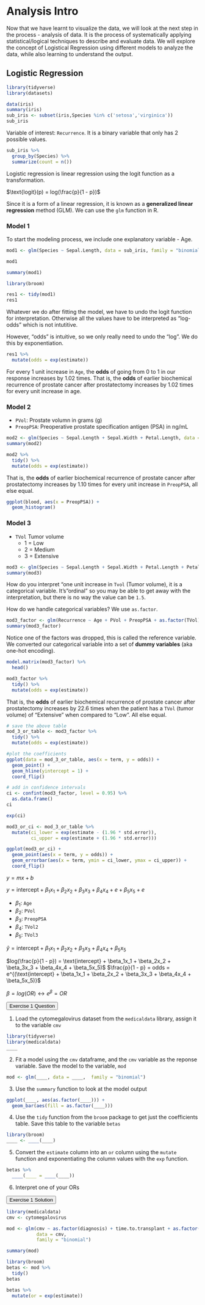 
# Analysis Intro

Now that we have learnt to visualize the data, we will look at the next step in the process - analysis of data. It is the process of systematically applying statistical/logical techniques to describe and evaluate data. We will explore the concept of Logistical Regression using different models to analyze the data, while also learning to understand the output. 

## Logistic Regression

```r
library(tidyverse)
library(datasets)
```

```r
data(iris)
summary(iris)
sub_iris <- subset(iris,Species %in% c('setosa','virginica'))
sub_iris
```


Variable of interest: `Recurrence`. It is a binary variable that only has 2 possible values.

```r
sub_iris %>%
  group_by(Species) %>%
  summarize(count = n())
```

Logistic regression is linear regression using the logit function as a transformation.

$\text{logit}(p) = log(\frac{p}{1 - p})$

Since it is a form of a linear regression, it is known as a **generalized linear regression** method (GLM).
We can use the `glm` function in R.

### Model 1

To start the modeling process, we include one explanatory variable - Age. 

```r
mod1 <- glm(Species ~ Sepal.Length, data = sub_iris, family = "binomial")
```

```r
mod1
```

```r
summary(mod1)
```

```r
library(broom)
```

```r
res1 <- tidy(mod1)
res1
```

Whatever we do after fitting the model, we have to undo the logit function for interpretation.
Otherwise all the values have to be interpreted as "log-odds" which is not intutitive.

However, "odds" is intuitive, so we only really need to undo the "log".
We do this by exponentiation.

```r
res1 %>%
  mutate(odds = exp(estimate))
```

For every 1 unit increase in `Age`, the **odds** of going from 0 to 1 in our response increases by 1.02 times.
That is, the **odds** of earlier biochemical recurrence of prostate cancer after prostatectomy increases by 1.02 times for every unit increase in age.

### Model 2

- `PVol`: Prostate volumn in grams (g)
- `PreopPSA`: Preoperative prostate specification antigen (PSA) in ng/mL

```r
mod2 <- glm(Species ~ Sepal.Length + Sepal.Width + Petal.Length, data = sub_iris, family = "binomial")
summary(mod2)
```

```r
mod2 %>%
  tidy() %>%
  mutate(odds = exp(estimate))
```

That is, the **odds** of earlier biochemical recurrence of prostate cancer after prostatectomy increases by 1.10 times for every unit increase in `PreopPSA`, all else equal.

```r
ggplot(blood, aes(x = PreopPSA)) +
  geom_histogram()
```

### Model 3


- `TVol` Tumor volume
  - 1 = Low
  - 2 = Medium
  - 3 = Extensive

```r
mod3 <- glm(Species ~ Sepal.Length + Sepal.Width + Petal.Length + Petal.Width, data = sub_iris, family = "binomial")
summary(mod3)
```

How do you interpret "one unit increase in `Tvol` (Tumor volume), it is a categorical variable.
It's "ordinal" so you may be able to get away with the interpretation,
but there is no way the value can be `1.5`.

How do we handle categorical variables? We use `as.factor`.

```r
mod3_factor <- glm(Recurrence ~ Age + PVol + PreopPSA + as.factor(TVol), data = blood, family = "binomial")
summary(mod3_factor)
```

Notice one of the factors was dropped, this is called the reference variable.
We converted our categorical variable into a set of **dummy variables** (aka one-hot encoding).

```r
model.matrix(mod3_factor) %>%
  head()
```

```r
mod3_factor %>%
  tidy() %>%
  mutate(odds = exp(estimate))
```

That is, the **odds** of earlier biochemical recurrence of prostate cancer after prostatectomy increases by 22.6 times when the patient has a `TVol` (tumor volume) of "Extensive" when compared to "Low".
All else equal.

```r
# save the above table
mod_3_or_table <- mod3_factor %>%
  tidy() %>%
  mutate(odds = exp(estimate))
```


```r
#plot the coefficients
ggplot(data = mod_3_or_table, aes(x = term, y = odds)) +
  geom_point() +
  geom_hline(yintercept = 1) +
  coord_flip()
```

```r
# add in confidence intervals
ci <- confint(mod3_factor, level = 0.95) %>%
  as.data.frame()
ci

exp(ci)

mod3_or_ci <- mod_3_or_table %>%
  mutate(ci_lower = exp(estimate - (1.96 * std.error)),
         ci_upper = exp(estimate + (1.96 * std.error)))
```

```r
ggplot(mod3_or_ci) +
  geom_point(aes(x = term, y = odds)) +
  geom_errorbar(aes(x = term, ymin = ci_lower, ymax = ci_upper)) +
  coord_flip()
```


$y = mx + b$

$y = \text{intercept} + \beta_1x_1 + \beta_2x_2 + \beta_3x_3 + \beta_4x_4 + e + \beta_5x_5 + e$

- $\beta_1$: `Age`
- $\beta_2$: `PVol`
- $\beta_3$: `PreopPSA`
- $\beta_4$: `TVol2`
- $\beta_5$: `TVol3`

$\hat{y} = \text{intercept} + \beta_1x_1 + \beta_2x_2 + \beta_3x_3 + \beta_4x_4 + \beta_5x_5$

$log(\frac{p}{1 - p}) = \text{intercept} + \beta_1x_1 + \beta_2x_2 + \beta_3x_3 + \beta_4x_4 + \beta_5x_5)$
$\frac{p}{1 - p} = odds = e^{(\text{intercept} + \beta_1x_1 + \beta_2x_2 + \beta_3x_3 + \beta_4x_4 + \beta_5x_5)}$

$\beta = log(OR) \leftrightarrow e^{\beta} = OR$


<button class="accordion" id="question">Exercise 1 Question</button>
:::{.panel-question}
1. Load the cytomegalovirus dataset from the `medicaldata` library,
assign it to the variable `cmv`

```r
library(tidyverse)
library(medicaldata)
____
```

2. Fit a model using the `cmv` dataframe, and the `cmv` variable as the reponse variable.
Save the model to the variable, `mod`

```r
mod <- glm(____, data = ____,  family = "binomial")
```

3. Use the `summary` function to look at the model output

```r
ggplot(____, aes(as.factor(____))) +
  geom_bar(aes(fill = as.factor(____)))
```

4. Use the `tidy` function from the `broom` package to get just the coefficients table.
Save this table to the variable `betas`

```r
library(broom)
____ <- ____(____)
```

5. Convert the `estimate` column into an `or` column using the `mutate` function and exponentiating the column values with the `exp` function.

```r
betas %>%
  ____(____ = ____(____))
```

6. Interpret one of your ORs
:::

<button class="accordion" id="solution">Exercise 1 Solution</button>
:::{.panel-solution}
```r
library(medicaldata)
cmv <- cytomegalovirus

mod <- glm(cmv ~ as.factor(diagnosis) + time.to.transplant + as.factor(recipient.cmv) + as.factor(donor.cmv),
           data = cmv,
           family = "binomial")

summary(mod)

library(broom)
betas <- mod %>%
  tidy()
betas

betas %>%
  mutate(or = exp(estimate))
```
:::
